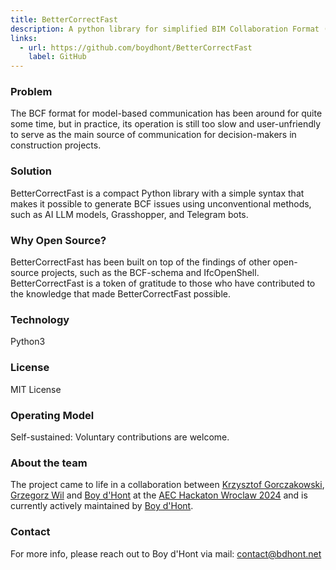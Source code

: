 ```yaml
---
title: BetterCorrectFast
description: A python library for simplified BIM Collaboration Format (BCF) generation
links:
  - url: https://github.com/boydhont/BetterCorrectFast
    label: GitHub
---
```


### Problem

The BCF format for model-based communication has been around for quite some time, but in practice, its operation is still too slow and user-unfriendly to serve as the main source of communication for decision-makers in construction projects.

### Solution

BetterCorrectFast is a compact Python library with a simple syntax that makes it possible to generate BCF issues using unconventional methods, such as AI LLM models, Grasshopper, and Telegram bots.

### Why Open Source?

BetterCorrectFast has been built on top of the findings of other open-source projects, such as the BCF-schema and IfcOpenShell. BetterCorrectFast is a token of gratitude to those who have contributed to the knowledge that made BetterCorrectFast possible.

### Technology

Python3

### License
MIT License

### Operating Model

Self-sustained: Voluntary contributions are welcome.

### About the team

The project came to life in a collaboration between [Krzysztof Gorczakowski](https://www.linkedin.com/in/kgorczakowski/), [Grzegorz Wil](https://www.linkedin.com/in/bimlab-grzegorz-wilk/) and [Boy d'Hont](https://www.linkedin.com/in/boydhont/) at the [AEC Hackaton Wroclaw 2024](https://hack.creoox.com/) and is currently actively maintained by [Boy d'Hont](https://www.linkedin.com/in/boydhont/).

### Contact
For more info, please reach out to Boy d'Hont via mail: contact@bdhont.net 
